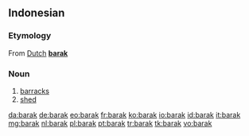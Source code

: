 {{also|Barak}}
==Indonesian==

===Etymology===
From [[w:Dutch language|Dutch]] '''[[barak]]'''

===Noun===
{{id-noun}}

# [[barracks]]
# [[shed]]

[[da:barak]]
[[de:barak]]
[[eo:barak]]
[[fr:barak]]
[[ko:barak]]
[[io:barak]]
[[id:barak]]
[[it:barak]]
[[mg:barak]]
[[nl:barak]]
[[pl:barak]]
[[pt:barak]]
[[tr:barak]]
[[tk:barak]]
[[vo:barak]]